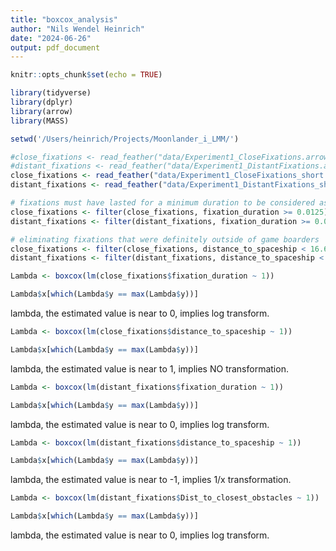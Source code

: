 ```yaml
---
title: "boxcox_analysis"
author: "Nils Wendel Heinrich"
date: "2024-06-26"
output: pdf_document
---
```


```r
knitr::opts_chunk$set(echo = TRUE)
```

```r
library(tidyverse)
library(dplyr)
library(arrow)
library(MASS)

```

```r

setwd('/Users/heinrich/Projects/Moonlander_i_LMM/')

#close_fixations <- read_feather("data/Experiment1_CloseFixations.arrow")
#distant_fixations <- read_feather("data/Experiment1_DistantFixations.arrow")
close_fixations <- read_feather("data/Experiment1_CloseFixations_short.arrow")
distant_fixations <- read_feather("data/Experiment1_DistantFixations_short.arrow")

# fixations must have lasted for a minimum duration to be considered as fixation
close_fixations <- filter(close_fixations, fixation_duration >= 0.0125)
distant_fixations <- filter(distant_fixations, fixation_duration >= 0.0125)

# eliminating fixations that were definitely outside of game boarders
close_fixations <- filter(close_fixations, distance_to_spaceship < 16.63762484977781)
distant_fixations <- filter(distant_fixations, distance_to_spaceship < 16.63762484977781)

```

```r

Lambda <- boxcox(lm(close_fixations$fixation_duration ~ 1))

Lambda$x[which(Lambda$y == max(Lambda$y))]

```
lambda, the estimated value is near to 0, implies log transform.

```r

Lambda <- boxcox(lm(close_fixations$distance_to_spaceship ~ 1))

Lambda$x[which(Lambda$y == max(Lambda$y))]

```
lambda, the estimated value is near to 1, implies NO transformation.

```r

Lambda <- boxcox(lm(distant_fixations$fixation_duration ~ 1))

Lambda$x[which(Lambda$y == max(Lambda$y))]

```
lambda, the estimated value is near to 0, implies log transform.

```r

Lambda <- boxcox(lm(distant_fixations$distance_to_spaceship ~ 1))

Lambda$x[which(Lambda$y == max(Lambda$y))]

```
lambda, the estimated value is near to -1, implies 1/x transformation.

```r

Lambda <- boxcox(lm(distant_fixations$Dist_to_closest_obstacles ~ 1))

Lambda$x[which(Lambda$y == max(Lambda$y))]

```
lambda, the estimated value is near to 0, implies log transform.




